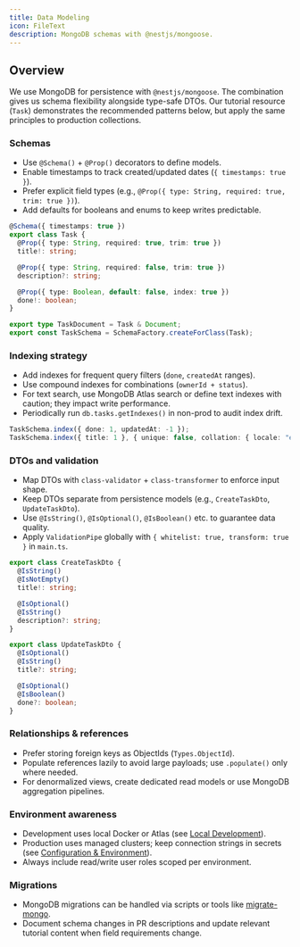 ```yaml
---
title: Data Modeling
icon: FileText
description: MongoDB schemas with @nestjs/mongoose.
---
```


## Overview

We use MongoDB for persistence with `@nestjs/mongoose`. The combination gives us schema flexibility alongside type-safe DTOs. Our tutorial resource (`Task`) demonstrates the recommended patterns below, but apply the same principles to production collections.

### Schemas

- Use `@Schema()` + `@Prop()` decorators to define models.
- Enable timestamps to track created/updated dates (`{ timestamps: true }`).
- Prefer explicit field types (e.g., `@Prop({ type: String, required: true, trim: true })`).
- Add defaults for booleans and enums to keep writes predictable.

```ts
@Schema({ timestamps: true })
export class Task {
  @Prop({ type: String, required: true, trim: true })
  title!: string;

  @Prop({ type: String, required: false, trim: true })
  description?: string;

  @Prop({ type: Boolean, default: false, index: true })
  done!: boolean;
}

export type TaskDocument = Task & Document;
export const TaskSchema = SchemaFactory.createForClass(Task);
```

### Indexing strategy

- Add indexes for frequent query filters (`done`, `createdAt` ranges).
- Use compound indexes for combinations (`ownerId + status`).
- For text search, use MongoDB Atlas search or define text indexes with caution; they impact write performance.
- Periodically run `db.tasks.getIndexes()` in non-prod to audit index drift.

```ts
TaskSchema.index({ done: 1, updatedAt: -1 });
TaskSchema.index({ title: 1 }, { unique: false, collation: { locale: "en", strength: 2 } });
```

### DTOs and validation

- Map DTOs with `class-validator` + `class-transformer` to enforce input shape.
- Keep DTOs separate from persistence models (e.g., `CreateTaskDto`, `UpdateTaskDto`).
- Use `@IsString()`, `@IsOptional()`, `@IsBoolean()` etc. to guarantee data quality.
- Apply `ValidationPipe` globally with `{ whitelist: true, transform: true }` in `main.ts`.

```ts
export class CreateTaskDto {
  @IsString()
  @IsNotEmpty()
  title!: string;

  @IsOptional()
  @IsString()
  description?: string;
}

export class UpdateTaskDto {
  @IsOptional()
  @IsString()
  title?: string;

  @IsOptional()
  @IsBoolean()
  done?: boolean;
}
```

### Relationships & references

- Prefer storing foreign keys as ObjectIds (`Types.ObjectId`).
- Populate references lazily to avoid large payloads; use `.populate()` only where needed.
- For denormalized views, create dedicated read models or use MongoDB aggregation pipelines.

### Environment awareness

- Development uses local Docker or Atlas (see [Local Development](/docs/backend/local-development)).
- Production uses managed clusters; keep connection strings in secrets (see [Configuration & Environment](/docs/backend/config-env)).
- Always include read/write user roles scoped per environment.

### Migrations

- MongoDB migrations can be handled via scripts or tools like [migrate-mongo](https://github.com/seppevs/migrate-mongo).
- Document schema changes in PR descriptions and update relevant tutorial content when field requirements change.

